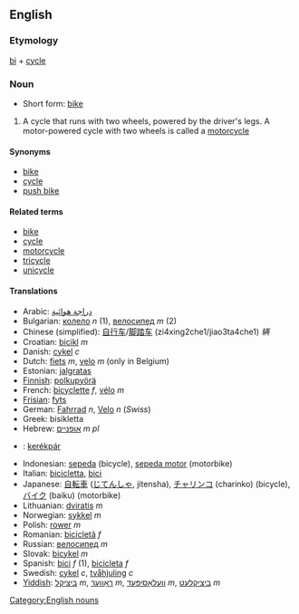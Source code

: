 ==English==

===Etymology===

[[bi]] + [[cycle]]

===Noun===

*Short form: [[bike]]

# A cycle that runs with two wheels, powered by the driver's legs. A motor-powered cycle with two wheels is called a [[motorcycle]]

====Synonyms====
*[[bike]]
*[[cycle]]
*[[push bike]]

====Related terms====
*[[bike]]
*[[cycle]]
*[[motorcycle]]
*[[tricycle]]
*[[unicycle]]

====Translations====
*Arabic: [[دراجة هوائية]]
*Bulgarian: [[колело]] ''n'' (1), [[велосипед]] ''m'' (2)
*Chinese (simplified): [[自行车]]/[[脚踏车]] (zi4xing2che1/jiao3ta4che1) ''辆''
*Croatian: [[bicikl]] ''m''
*Danish: [[cykel]] ''c''
*Dutch: [[fiets]] ''m'', [[velo]] ''m'' (only in Belgium)
*Estonian: [[jalgratas]]
*[[Finnish]]: [[polkupyörä]]
*French: [[bicyclette]] ''f'', [[vélo]] ''m''
*[[Frisian]]: [[fyts]]
*German: [[Fahrrad]] ''n'', [[Velo]] ''n'' (''Swiss'')
*Greek: bisikletta
*Hebrew: [[אופניים]] ''m'' ''pl''
*{{hu}}: [[:hu:kerékpár|kerékpár]]
*Indonesian: [[sepeda]] (bicycle), [[sepeda motor]] (motorbike)
*Italian: [[bicicletta]], [[bici]]
*Japanese: [[自転車]] ([[じてんしゃ]], jitensha), [[チャリンコ]] (charinko) (bicycle), [[バイク]] (baiku) (motorbike)
*Lithuanian: [[dviratis]] ''m''
*Norwegian: [[sykkel]] ''m''
*Polish: [[rower]] ''m''
*Romanian: [[bicicletă]] ''f''
*Russian: [[велосипед]] ''m''
*Slovak: [[bicykel#Slovak|bicykel]] ''m''
*Spanish: [[bici]] ''f'' (1), [[bicicleta]] ''f''
*Swedish: [[cykel]] ''c'', [[tvåhjuling]] ''c'' 
*[[Yiddish]]: [[ביציקל]] ''m'', [[ראָווער]] ''m'', [[וועלאָסיפּעד]] ''m'', [[ביציקלעט]] ''m''


[[Category:English nouns]]